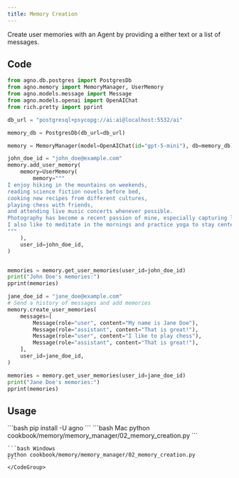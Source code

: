 ```yaml
---
title: Memory Creation
---
```


Create user memories with an Agent by providing a either text or a list of messages.

## Code

```python cookbook/memory/memory_manager/02_memory_creation.py
from agno.db.postgres import PostgresDb
from agno.memory import MemoryManager, UserMemory
from agno.models.message import Message
from agno.models.openai import OpenAIChat
from rich.pretty import pprint

db_url = "postgresql+psycopg://ai:ai@localhost:5532/ai"

memory_db = PostgresDb(db_url=db_url)

memory = MemoryManager(model=OpenAIChat(id="gpt-5-mini"), db=memory_db)

john_doe_id = "john_doe@example.com"
memory.add_user_memory(
    memory=UserMemory(
        memory="""
I enjoy hiking in the mountains on weekends,
reading science fiction novels before bed,
cooking new recipes from different cultures,
playing chess with friends,
and attending live music concerts whenever possible.
Photography has become a recent passion of mine, especially capturing landscapes and street scenes.
I also like to meditate in the mornings and practice yoga to stay centered.
"""
    ),
    user_id=john_doe_id,
)


memories = memory.get_user_memories(user_id=john_doe_id)
print("John Doe's memories:")
pprint(memories)

jane_doe_id = "jane_doe@example.com"
# Send a history of messages and add memories
memory.create_user_memories(
    messages=[
        Message(role="user", content="My name is Jane Doe"),
        Message(role="assistant", content="That is great!"),
        Message(role="user", content="I like to play chess"),
        Message(role="assistant", content="That is great!"),
    ],
    user_id=jane_doe_id,
)

memories = memory.get_user_memories(user_id=jane_doe_id)
print("Jane Doe's memories:")
pprint(memories)

```

## Usage

<Steps>
  <Snippet file="create-venv-step.mdx" />

  <Step title="Install libraries">
    ```bash
    pip install -U agno
    ```
  </Step>

  <Step title="Run Example">
    <CodeGroup>
    ```bash Mac
    python cookbook/memory/memory_manager/02_memory_creation.py
    ```

    ```bash Windows
    python cookbook/memory/memory_manager/02_memory_creation.py
    ```
    </CodeGroup>
  </Step>
</Steps>